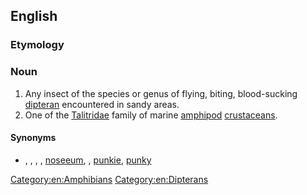 {{also|sand flea}}
==English==
{{rfi|en}}
{{wikipedia|Sandfly}}
{{wikispecies|Diptera}}
{{wikispecies|Talitridae}}

===Etymology===
{{compound|en|sand|flea}}

===Noun===
{{en-noun}}

# Any insect of the species or genus of flying, biting, blood-sucking [[dipteran]] encountered in sandy areas.
# One of the [[Talitridae]] family of marine [[amphipod]] [[crustacean]]s.

====Synonyms====
* {{sense|insect}} {{l|en|sandfly}}, {{l|en|sand fly}}, {{l|en|no-see-um}}, {{vern|no-see-em|pedia=1}}, [[noseeum]], {{vern|sand gnat|pedia=1}}, [[punkie]], [[punky]]

[[Category:en:Amphibians]]
[[Category:en:Dipterans]]